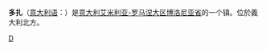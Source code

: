 {{Infobox Settlement
| name = 多扎<br/>Dozza
| image_skyline = 
| imagesize = 
| image_caption = 
| image_flag = 
| image_shield = 
| pushpin_map = Italy
| pushpin_label_position = bottom
| subdivision_type = 国家
| subdivision_name = {{ITA}}
| subdivision_type1 = [[意大利行政区划|大区]]
| subdivision_name1 = [[艾米利亚-罗马涅大区|艾米利亚-罗马涅大区]]
| subdivision_type2 = [[意大利行政区划|省]]
| subdivision_name2 =  [[博洛尼亚省|博洛尼亚省]]
| elevation_m = 190
| elevation_ft = 
| area_total_km2 = 24
| population_as_of = 2004年
| population_total = 5886
| population_density_km2 = auto
| timezone = [[CET|CET]]
| utc_offset = +1
| timezone_DST = [[CEST|CEST]]
| utc_offset_DST = +2
| website = [http://www.comune.dozza.bo.it www.comune.dozza.bo.it] 
}}
'''多扎'''（[[意大利语|意大利语]]：'''{{lang|it|Dozza}}'''）是[[意大利|意大利]][[艾米利亚-罗马涅大区|艾米利亚-罗马涅大区]][[博洛尼亚省|博洛尼亚省]]的一个镇。位於義大利北方。

{{博洛尼亞省市鎮}}
{{normdaten}}
{{Italy-geo-stub}}

[[Category:博洛尼亚广域市市镇|D]]